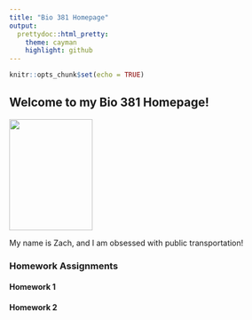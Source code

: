 ```yaml
---
title: "Bio 381 Homepage"
output:
  prettydoc::html_pretty:
    theme: cayman
    highlight: github  
---
```


```r
knitr::opts_chunk$set(echo = TRUE)
```

## Welcome to my Bio 381 Homepage!

<img src="meandtitus.JPG" width="150" height="200" />


My name is Zach, and I am obsessed with public transportation!


### Homework Assignments 

#### Homework 1

#### Homework 2


